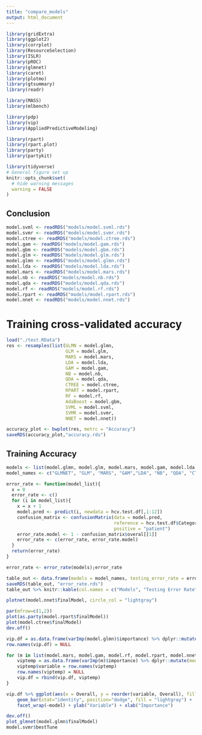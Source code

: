 ```yaml
---
title: "compare_models"
output: html_document
---
```


```r
library(gridExtra)
library(ggplot2)
library(corrplot)
library(ResourceSelection)
library(ISLR)
library(pROC)
library(glmnet)
library(caret)
library(plotmo)
library(gtsummary)
library(readr)

library(MASS)
library(mlbench)

library(pdp)
library(vip)
library(AppliedPredictiveModeling)

library(rpart)
library(rpart.plot)
library(party)
library(partykit)

library(tidyverse)
# General figure set up
knitr::opts_chunk$set(
  # hide warning messages
  warning = FALSE
)
```

## Conclusion

```r
model.svml <- readRDS("models/model.svml.rds")
model.svmr <- readRDS("models/model.svmr.rds")
model.ctree <- readRDS("models/model.ctree.rds")
model.gam <- readRDS("models/model.gam.rds")
model.gbm <- readRDS("models/model.gbm.rds")
model.glm <- readRDS("models/model.glm.rds")
model.glmn <- readRDS("models/model.glmn.rds")
model.lda <- readRDS("models/model.lda.rds")
model.mars <- readRDS("models/model.mars.rds")
model.nb <- readRDS("models/model.nb.rds")
model.qda <- readRDS("models/model.qda.rds")
model.rf <- readRDS("models/model.rf.rds")
model.rpart <- readRDS("models/model.rpart.rds")
model.nnet <- readRDS("models/model.nnet.rds")
```

# Training cross-validated accuracy 
```r
load("./test.RData")
res <- resamples(list(GLMN = model.glmn,
                      GLM = model.glm,
                      MARS = model.mars,
                      LDA = model.lda,
                      GAM = model.gam,
                      NB = model.nb,
                      QDA = model.qda,
                      CTREE = model.ctree,
                      RPART = model.rpart,
                      RF = model.rf,
                      AdaBoost = model.gbm,
                      SVML = model.svml,
                      SVMR = model.svmr,
                      NNET = model.nnet))

accuracy_plot <- bwplot(res, metrc = "Accuracy")
saveRDS(accuracy_plot,"accuracy.rds")
```

## Training Accuracy

```r
models <- list(model.glmn, model.glm, model.mars, model.gam, model.lda, model.nb, model.qda, model.ctree, model.rpart, model.rf, model.gbm, model.svml, model.svmr,model.nnet)
model_names <- c("GLMNET", "GLM", "MARS", "GAM","LDA", "NB", "QDA", "CTREE", "RPART", "RF", "AdaBoost", "SVML", "SVMR","NNET")

error_rate <- function(model_list){
  x = 0
  error_rate <- c()
  for (i in model_list){
    x = x + 1
    model.pred <- predict(i, newdata = hcv.test.df[,1:12])
    confusion_matrix <- confusionMatrix(data = model.pred,
                                        reference = hcv.test.df$Category,
                                        positive = "patient")
    error_rate.model <- 1 - confusion_matrix$overal[[1]]
    error_rate <- c(error_rate, error_rate.model)
  }
  return(error_rate)
}

error_rate <- error_rate(models);error_rate
```

```r
table_out <- data.frame(models = model_names, testing_error_rate = error_rate)
saveRDS(table_out, "error_rate.rds")
table_out %>% knitr::kable(col.names = c("Models", "Testing Error Rate"), digits = 5)
```

```r
plotnet(model.nnet$finalModel, circle_col = "lightgray")

par(mfrow=c(1,2))
plot(as.party(model.rpart$finalModel))
plot(model.ctree$finalModel)
dev.off()
```

```r
vip.df = as.data.frame(varImp(model.glmn)$importance) %>% dplyr::mutate(model = "glmnet", variable = rownames(vip.df))
row.names(vip.df) = NULL

for (m in list(model.mars, model.gam, model.rf, model.rpart, model.nnet)){
    viptemp = as.data.frame(varImp(m)$importance) %>% dplyr::mutate(model = m$method)
    viptemp$variable = row.names(viptemp)
    row.names(viptemp) = NULL
    vip.df = rbind(vip.df, viptemp)
}

vip.df %>% ggplot(aes(x = Overall, y = reorder(variable, Overall), fill = Overall))+
    geom_bar(stat="identity", position="dodge", fill = "lightgray") + 
    facet_wrap(~model) + ylab("Variable") + xlab("Importance")
```

```r
dev.off()
plot_glmnet(model.glmn$finalModel)
model.svmr$bestTune
```


